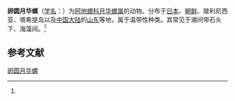 {{Speciesbox
| name = 卵圆月华螺
| status = 
| status_system = 
| image = 
| genus = Haloa
| species = ovalis
| authority = (Pease, 1868)<ref name='id10554'>{{cite web| url =http://www.bioinfo.cn/db05/BjdwSpecies.php?action=view&id=10554| title =卵圆月华螺| work =《中国动物物种编目数据库》| publisher =中国科学院微生物研究所| author =中国科学院动物研究所| accessdate =2009-04-28| deadurl =yes| archiveurl =https://web.archive.org/web/20160305060514/http://www.bioinfo.cn/db05/BjdwSpecies.php?action=view&id=10554| archivedate =2016-03-05}}</ref>
}}

'''卵圆月华螺'''（[[学名|学名]]：{{lang|la|''Haloa ovalis''}}）为[[阿地螺科|阿地螺科]][[月华螺属|月华螺属]]的动物。分布于[[日本|日本]]、[[朝鲜|朝鲜]]、玻利尼西亚、塔希提岛以及[[中国大陆|中国大陆]]的[[山东|山东]]等地，属于温带性种类。其常见于潮间带石头下、海藻间。<ref name='id10554'/>

== 参考文献 ==
{{reflist}}

{{Wikispecies|Haloa ovalis}}

[[Category:月华螺属|卵圆月华螺]]


{{软体动物小作品}}